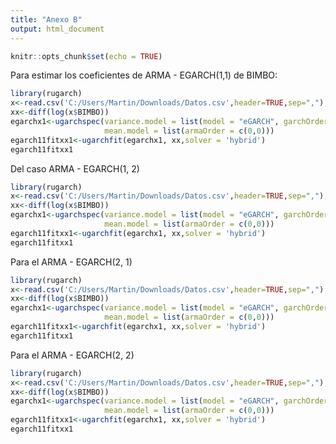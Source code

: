 ---
title: "Anexo B"
output: html_document
---

```{r setup, include=FALSE}
knitr::opts_chunk$set(echo = TRUE)
```

Para estimar los coeficientes de ARMA - EGARCH(1,1) de BIMBO:

```{r}
library(rugarch)
x<-read.csv('C:/Users/Martin/Downloads/Datos.csv',header=TRUE,sep=",");
xx<-diff(log(x$BIMBO))
egarchx1<-ugarchspec(variance.model = list(model = "eGARCH", garchOrder = c(1,1)),
                     mean.model = list(armaOrder = c(0,0)))
egarch11fitxx1<-ugarchfit(egarchx1, xx,solver = 'hybrid')
egarch11fitxx1
```

Del caso ARMA - EGARCH(1, 2)

```{r}
library(rugarch)
x<-read.csv('C:/Users/Martin/Downloads/Datos.csv',header=TRUE,sep=",");
xx<-diff(log(x$BIMBO))
egarchx1<-ugarchspec(variance.model = list(model = "eGARCH", garchOrder = c(1,2)),
                     mean.model = list(armaOrder = c(0,0)))
egarch11fitxx1<-ugarchfit(egarchx1, xx,solver = 'hybrid')
egarch11fitxx1
```


Para el ARMA - EGARCH(2, 1)
```{r}
library(rugarch)
x<-read.csv('C:/Users/Martin/Downloads/Datos.csv',header=TRUE,sep=",");
xx<-diff(log(x$BIMBO))
egarchx1<-ugarchspec(variance.model = list(model = "eGARCH", garchOrder = c(2,1)),
                     mean.model = list(armaOrder = c(0,0)))
egarch11fitxx1<-ugarchfit(egarchx1, xx,solver = 'hybrid')
egarch11fitxx1
```


Para el ARMA - EGARCH(2, 2)
```{r}
library(rugarch)
x<-read.csv('C:/Users/Martin/Downloads/Datos.csv',header=TRUE,sep=",");
xx<-diff(log(x$BIMBO))
egarchx1<-ugarchspec(variance.model = list(model = "eGARCH", garchOrder = c(2,2)),
                     mean.model = list(armaOrder = c(0,0)))
egarch11fitxx1<-ugarchfit(egarchx1, xx,solver = 'hybrid')
egarch11fitxx1

```
